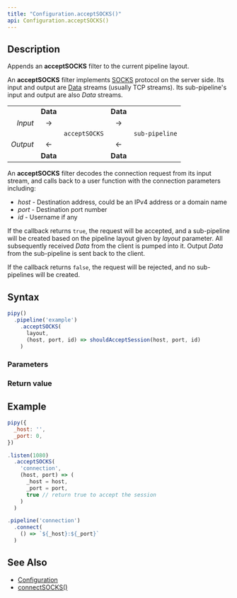 ```yaml
---
title: "Configuration.acceptSOCKS()"
api: Configuration.acceptSOCKS()
---
```


## Description

Appends an **acceptSOCKS** filter to the current pipeline layout.

An **acceptSOCKS** filter implements [SOCKS](https://en.wikipedia.org/wiki/SOCKS) protocol on the server side. Its input and output are [Data](/reference/api/Data) streams (usually TCP streams). Its sub-pipeline's input and output are also _Data_ streams.

|          |          |               |          |                |
|---------:|:--------:|:-------------:|:--------:|:--------------:|
|          | **Data** |               | **Data** |                |
| _Input_  | →        |               | →        |                |
|          |          | `acceptSOCKS` |          | `sub-pipeline` |
| _Output_ | ←        |               | ←        |                |
|          | **Data** |               | **Data** |                |

An **acceptSOCKS** filter decodes the connection request from its input stream, and calls back to a user function with the connection parameters including:

- _host_ - Destination address, could be an IPv4 address or a domain name
- _port_ - Destination port number
- _id_ - Username if any

If the callback returns `true`, the request will be accepted, and a sub-pipeline will be created based on the pipeline layout given by _layout_ parameter. All subsequently received _Data_ from the client is pumped into it. Output _Data_ from the sub-pipeline is sent back to the client.

If the callback returns `false`, the request will be rejected, and no sub-pipelines will be created.

## Syntax

``` js
pipy()
  .pipeline('example')
    .acceptSOCKS(
      layout,
      (host, port, id) => shouldAcceptSession(host, port, id)
    )
```

### Parameters

<Parameters/>

### Return value

<ReturnValue/>

## Example

``` js
pipy({
  _host: '',
  _port: 0,
})

.listen(1080)
  .acceptSOCKS(
    'connection',
    (host, port) => (
      _host = host,
      _port = port,
      true // return true to accept the session
    )
  )

.pipeline('connection')
  .connect(
    () => `${_host}:${_port}`
  )
```

## See Also

* [Configuration](/reference/api/Configuration)
* [connectSOCKS()](/reference/api/Configuration/connectSOCKS)

